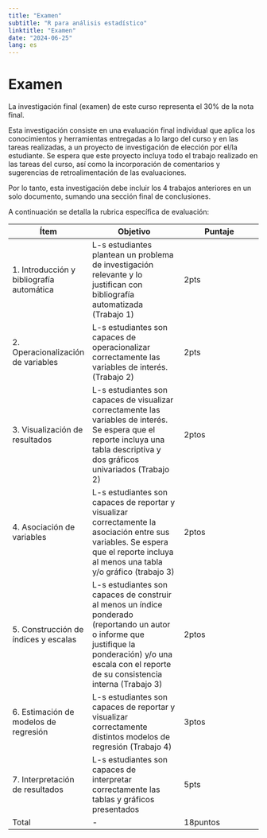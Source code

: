 ```yaml
---
title: "Examen"
subtitle: "R para análisis estadístico"
linktitle: "Examen"
date: "2024-06-25"
lang: es
---
```


# Examen

La investigación final (examen) de este curso representa el 30% de la nota final.

Esta investigación consiste en una evaluación final individual que aplica los conocimientos y herramientas entregadas a lo largo del curso y en las tareas realizadas, a un proyecto de investigación de elección por el/la estudiante. Se espera que este proyecto incluya todo el trabajo realizado en las tareas del curso, así como la incorporación de comentarios y sugerencias de retroalimentación de las evaluaciones.

Por lo tanto, esta investigación debe incluir los 4 trabajos anteriores en un solo documento, sumando una sección final de conclusiones.

A continuación se detalla la rubrica específica de evaluación:

| Ítem | Objetivo | Puntaje |
|------|----------|---------|
|1. Introducción y bibliografía automática | L-s estudiantes plantean un problema de investigación relevante y lo justifican con bibliografía automatizada (Trabajo 1) |  2pts |
|2. Operacionalización de variables   | L-s estudiantes son capaces de operacionalizar correctamente las variables de interés. (Trabajo 2)     |     2pts    |
|3. Visualización de resultados       | L-s estudiantes son capaces de visualizar correctamente las variables de interés. Se espera que el reporte incluya una tabla descriptiva y dos gráficos univariados (Trabajo 2)| 2ptos|
|4. Asociación de variables  | L-s estudiantes son capaces de reportar y visualizar correctamente la asociación entre sus variables. Se espera que el reporte incluya al menos una tabla y/o gráfico  (trabajo 3)      |   2ptos      |
|5. Construcción de índices y escalas | L-s estudiantes son capaces de construir al menos un índice ponderado (reportando un autor o informe que justifique la ponderación) y/o una escala con el reporte de su consistencia interna (Trabajo 3) | 2ptos |
|6. Estimación de modelos de regresión| L-s estudiantes son capaces de reportar y visualizar correctamente distintos modelos de regresión  (Trabajo 4) |   3ptos      |
|7. Interpretación de resultados      | L-s estudiantes son capaces de interpretar correctamente las tablas y gráficos presentados       |  5pts       |
| Total|- |18puntos|

